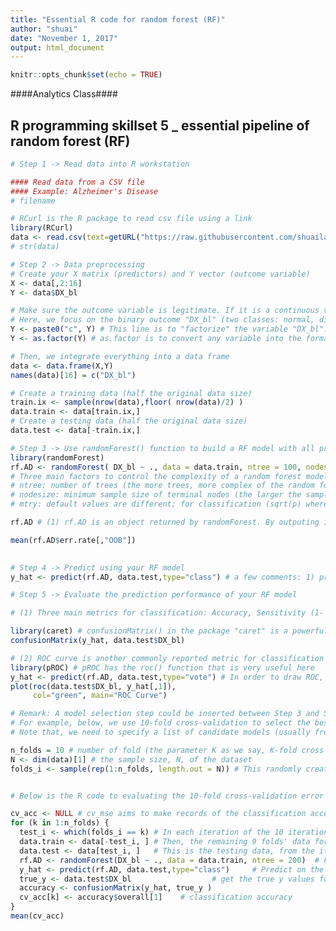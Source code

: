---
title: "Essential R code for random forest (RF)"
author: "shuai"
date: "November 1, 2017"
output: html_document
---

```{r setup, include=FALSE}
knitr::opts_chunk$set(echo = TRUE)
```


####Analytics Class####

## R programming skillset 5 _ essential pipeline of random forest (RF)

```{r}
# Step 1 -> Read data into R workstation

#### Read data from a CSV file 
#### Example: Alzheimer's Disease
# filename

# RCurl is the R package to read csv file using a link
library(RCurl)
data <- read.csv(text=getURL("https://raw.githubusercontent.com/shuailab/ind_498/master/resource/data/AD.csv"))
# str(data)
```

```{r}
# Step 2 -> Data preprocessing
# Create your X matrix (predictors) and Y vector (outcome variable)
X <- data[,2:16]
Y <- data$DX_bl

# Make sure the outcome variable is legitimate. If it is a continuous variable (regression problem), it should be defined as a "num" variable in R. If it is a binary or a more genernal categorical variable (classification problem), it should be defined as a "factor" variable in R. 
# Here, we focus on the binary outcome "DX_bl" (two classes: normal, diseases). The following code makes sure the variable "DX_bl" is a "factor".
Y <- paste0("c", Y) # This line is to "factorize" the variable "DX_bl". It denotes "0" as "c0" and "1" as "c1", to highlight the fact that "DX_bl" is a factor variable, not a numerical variable
Y <- as.factor(Y) # as.factor is to convert any variable into the format as "factor" variable. 

# Then, we integrate everything into a data frame
data <- data.frame(X,Y)
names(data)[16] = c("DX_bl")

# Create a training data (half the original data size)
train.ix <- sample(nrow(data),floor( nrow(data)/2) )
data.train <- data[train.ix,]
# Create a testing data (half the original data size)
data.test <- data[-train.ix,]

```


```{r}
# Step 3 -> Use randomForest() function to build a RF model with all predictors
library(randomForest)
rf.AD <- randomForest( DX_bl ~ ., data = data.train, ntree = 100, nodesize = 20, mtry = 5) 
# Three main factors to control the complexity of a random forest model
# ntree: number of trees (the more trees, more complex of the random forest model)
# nodesize: minimum sample size of terminal nodes (the larger the sample size in terminal nodes, less complex of the trees, therefore, less complex of the random forest model)
# mtry: default values are different; for classification (sqrt(p) where p is number of variables in x) and regression (p/3). The larger the mtry value, more likely to get more complex random forest model

rf.AD # (1) rf.AD is an object returned by randomForest. By outputing it, you can see the OOB error and classification errors in each class (remember, this is training error). (2) For instance, rf.AD$err.rate, has three columns, corresponding to OOB error, error on class 1, and error on class 2, respectively. Each row corresponds to a tree. To get the overall OOB error, simply do mean(rf.AD$err.rate[,"OOB"]). (3) rf.AD$importance: gives ranking scores of the variables, the larger the score, the more importance of the model. 

mean(rf.AD$err.rate[,"OOB"])
     

```


```{r}
# Step 4 -> Predict using your RF model
y_hat <- predict(rf.AD, data.test,type="class") # a few comments: 1) predict() is a function that you can find in many R pacakges. R package developers tend to agree to write such a function predict(obj, data), where obj is the obj of the created model by that package, and data is the data points you want to predict on. 2) While in many cases this is not needed, sometimes you do need to specify the argument "type". Here, type="class", which means, y_hat are the predicted classes of the testing samples.

```

```{r}
# Step 5 -> Evaluate the prediction performance of your RF model

# (1) Three main metrics for classification: Accuracy, Sensitivity (1- False Positive), Specificity (1 - False Negative)

library(caret) # confusionMatrix() in the package "caret" is a powerful function to summerize the prediction performance of a classification model, reporting metrics such as Accuracy, Sensitivity (1- False Positive), Specificity (1 - False Negative), to name a few. 
confusionMatrix(y_hat, data.test$DX_bl)

# (2) ROC curve is another commonly reported metric for classification models
library(pROC) # pROC has the roc() function that is very useful here
y_hat <- predict(rf.AD, data.test,type="vote") # In order to draw ROC, we need the intermeidate prediction (before RF model binarize it into binary classification). Thus, by specifying the argument type="vote", we can generate this intermeidate prediction. y_hat now has two columns, one corresponds to the ratio of votes the trees assign to one class, and the other column is the ratio of votes the trees assign to another class.
plot(roc(data.test$DX_bl, y_hat[,1]),
     col="green", main="ROC Curve")

```



```{r}
# Remark: A model selection step could be inserted between Step 3 and Step 4 shown above.
# For example, below, we use 10-fold cross-validation to select the best tree size.
# Note that, we need to specify a list of candidate models (usually from simple to complex), then use 10-fold cross-validation to evaluate each of them. Then we pick up the best model with minimum prediciton error. The complexity of a random forest is mostly determined by the number of trees (argument: ntree), the depth of each tree that is also directly related to the minimum sample size at the leaf nodes (argument: nodesize), the number of features RF will randomly selet to split the nodes (argument: mtry). The number of trees is usually the biggest determinant. Thus, here, we assume that we can go with the other parameters such as the nodesize by default values in the randomforest package. We can evaluate a list of candidate models, e.g., by trying a RF models with ntree = 50, 100, 150, and 200, respectively. Note that, usually RF is with 50~250 trees. 

n_folds = 10 # number of fold (the parameter K as we say, K-fold cross validation)
N <- dim(data)[1] # the sample size, N, of the dataset
folds_i <- sample(rep(1:n_folds, length.out = N)) # This randomly creates a labeling vector (1 X N) for the N samples. For example, here, N = 16, and I run this function and it returns the value as 5  4  4 10  6  7  6  8  3  2  1  5  3  9  2  1. That means, the first sample is allocated to the 5th fold, the 2nd and 3rd samples are allocated to the 4th fold, etc. 


# Below is the R code to evaluating the 10-fold cross-validation error for the RF model with 200 trees. You can repeat this for other RF models with different number of trees, or different values on mtry or nodesizes. 

cv_acc <- NULL # cv_mse aims to make records of the classification accuracy for each fold
for (k in 1:n_folds) {
  test_i <- which(folds_i == k) # In each iteration of the 10 iterations, remember, we use one fold of                                      data as the testing data
  data.train <- data[-test_i, ] # Then, the remaining 9 folds' data form our training data
  data.test <- data[test_i, ]   # This is the testing data, from the ith fold
  rf.AD <- randomForest(DX_bl ~ ., data = data.train, ntree = 200)  # Fit the linear model with the training data
  y_hat <- predict(rf.AD, data.test,type="class")     # Predict on the testing data using the trained model
  true_y <- data.test$DX_bl                  # get the true y values for the testing data
  accuracy <- confusionMatrix(y_hat, true_y )
  cv_acc[k] <- accuracy$overall[1]    # classification accuracy
}
mean(cv_acc)


```


